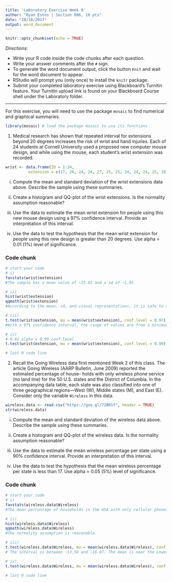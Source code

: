 ```yaml
---
title: 'Laboratory Exercise Week 9'
author: "Ryan Estes | Section 006, 10 pts"
date: "10/18/2017"
output: word_document
---
```


```r
knitr::opts_chunk$set(echo = TRUE)
```

*Directions*: 

* Write your R code inside the code chunks after each question.
* Write your answer comments after the `#` sign.
* To generate the word document output, click the button `Knit` and wait for the word document to appear.
* RStudio will prompt you (only once) to install the `knitr` package.
* Submit your completed laboratory exercise using Blackboard's Turnitin feature. Your Turnitin upload link is found on your Blackboard Course shell under the Laboratory folder.

***

For this exercise, you will need to use the package `mosaic` to find numerical and graphical summaries.

```r
library(mosaic) # load the package mosaic to use its functions
```

1. Medical research has shown that repeated interval for extensions beyond 20 degrees increases the risk of wrist and hand injuries. Each of 24 students at Cornell University used a proposed new computer mouse design, and while using the mouse, each student's wrist extension was recorded. 

```r
wrist <- data.frame(ID = 1:24,
          extension = c(27, 28, 24, 26, 27, 25, 25, 24, 24, 24, 25, 28, 22, 25, 24, 28, 27, 26, 31, 25, 28, 27, 27, 25))
```

  i) Compute the mean and standard deviation of the wrist extensions data above. Describe the sample using these summaries.  
 
  ii) Create a histogram and QQ-plot of the wrist extensions. Is the normality assumption reasonable?  
  
  iii) Use the data to estimate the mean wrist extension for people using this new mouse design using a 97\% confidence interval. Provide an interpretation of this interval.  
  
  
  iv) Use the data to test the hypothesis that the mean wrist extension for people using this new design is greater than 20 degrees. Use alpha = 0.01 (1\%) level of significance.  
  
  
  
### Code chunk
```r
# start your code
# i)
favstats(wrist$extension)
#The sample has a mean value of ~25.92 and a sd of ~1.95

# ii)
hist(wrist$extension)
qqmath(wrist$extension)
#According to the mean, sd, and visual representations, it is safe to assume the normality. The meat of the data seems to be near the median as well with the only real outlier as the 31.

# iii)
t.test(wrist$extension, mu = mean(wrist$extension), conf.level = 0.97)
#With a 97% confidence interval, the range of values are from a minimum of ~24.99(basically 25) and a max of ~26.84

# iv)
# 0.01 alpha = 0.99 conf.level
t.test(wrist$extension, mu = mean(wrist$extension), conf.level = 0.99)

# last R code line
```


2. Recall the Going Wireless data first mentioned Week 2 of this class. The article Going Wireless (AARP Bulletin, June 2009) reported the estimated percentage of house- holds with only wireless phone service (no land line) for the 50 U.S. states and the District of Columbia. In the accompanying data table, each state was also classified into one of three geographical regions—West (W), Middle states (M), and East (E). Consider only the variable `Wireless` in this data.

```r
wireless.data <- read.csv("https://goo.gl/72BKSf", header = TRUE)
str(wireless.data)
```

  i) Compute the mean and standard deviation of the wireless data above. Describe the sample using these summaries.  
 
  ii) Create a histogram and QQ-plot of the wireless data. Is the normality assumption reasonable?  
  
  iii) Use the data to estimate the mean wireless percentage per state using a 90\% confidence interval. Provide an interpretation of this interval.  
  
  
  iv) Use the data to test the hypothesis that the mean  wireless percentage per state is less than 17. Use alpha = 0.05 (5\%) level of significance.  
  
  
  
### Code chunk
```r
# start your code
# i)
favstats(wireless.data$Wireless)
#The mean percentage of households in the USA with only cellular phones are ~14.82 with a sd of 5.34. This means that the amount varies quite a bit from state to state.

# ii)
hist(wireless.data$Wireless)
qqmath(wireless.data$Wireless)
#The normality assumption is reasonable.

# iii)
t.test(wireless.data$Wireless, mu = mean(wireless.data$Wireless), conf.level = 0.90)
# The interval is between ~13.56 and ~16.07. The mean is near the Lower Limit meaning most of the data is skewed left.

# iv)
t.test(wireless.data$Wireless, mu = mean(wireless.data$Wireless), conf.level = 0.95)

# last R code line
```
